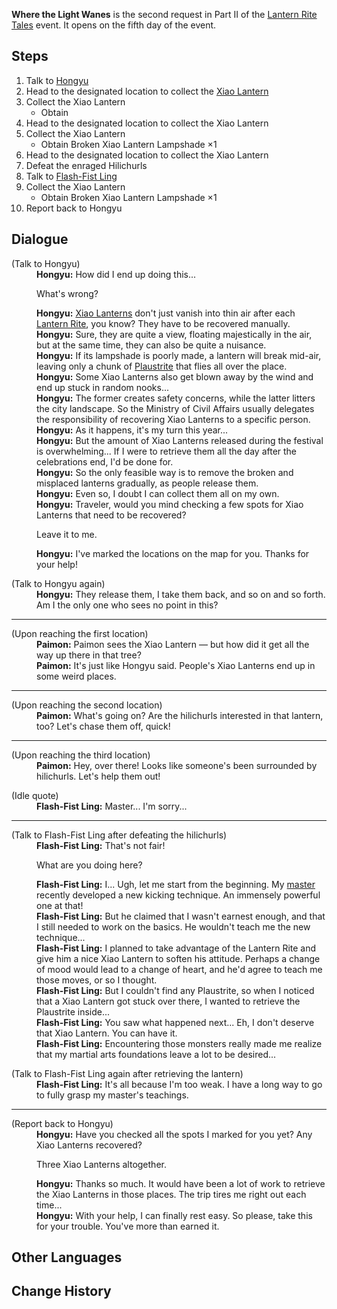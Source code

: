 {{Quest Infobox
|id            = 71821
|image         = 
|type          = World
|event_name    = Lantern Rite Tales
|summary       = 
|requirement   = Complete [[Wangshu Once Again]]
|startLocation = [[Liyue Harbor]], [[Liyue]]
|characters    = Flash-Fist Ling; Hongyu; Paimon; Traveler
|prev          = 
|next          = 
|exp           = 
|mora          = 20,000
|primogems     = 30
|other         = {{Card|Festive Fever (Lantern Rite)|100}}
|region        = Liyue
|area          = Sea of Clouds
}}
'''Where the Light Wanes''' is the second request in Part II of the [[Lantern Rite Tales]] event. It opens on the fifth day of the event.

==Steps==
# Talk to [[Hongyu]]
# Head to the designated location to collect the [[Xiao Lantern]]
# Collect the Xiao Lantern
#* Obtain {{Item|Broken Xiao Lantern Lampshade|20|x=1}}
# Head to the designated location to collect the Xiao Lantern
# Collect the Xiao Lantern
#* Obtain Broken Xiao Lantern Lampshade ×1
# Head to the designated location to collect the Xiao Lantern
# Defeat the enraged Hilichurls
# Talk to [[Flash-Fist Ling]]
# Collect the Xiao Lantern
#* Obtain Broken Xiao Lantern Lampshade ×1
# Report back to Hongyu

==Dialogue==
{{Quest Description|While everyone else is lifting their eyes up to the lovely sight of Xiao Lanterns in the sky, Millelith soldier Hongyu is having a headache...}}
{{Dialogue start}}
;(Talk to Hongyu)
:'''Hongyu:''' How did I end up doing this...
:{{DIcon}} What's wrong?
:'''Hongyu:''' [[Xiao Lantern]]s don't just vanish into thin air after each [[Lantern Rite]], you know? They have to be recovered manually.
:'''Hongyu:''' Sure, they are quite a view, floating majestically in the air, but at the same time, they can also be quite a nuisance.
:'''Hongyu:''' If its lampshade is poorly made, a lantern will break mid-air, leaving only a chunk of [[Plaustrite Shard|Plaustrite]] that flies all over the place.
:'''Hongyu:''' Some Xiao Lanterns also get blown away by the wind and end up stuck in random nooks...
:'''Hongyu:''' The former creates safety concerns, while the latter litters the city landscape. So the Ministry of Civil Affairs usually delegates the responsibility of recovering Xiao Lanterns to a specific person.
:'''Hongyu:''' As it happens, it's my turn this year...
:'''Hongyu:''' But the amount of Xiao Lanterns released during the festival is overwhelming... If I were to retrieve them all the day after the celebrations end, I'd be done for.
:'''Hongyu:''' So the only feasible way is to remove the broken and misplaced lanterns gradually, as people release them.
:'''Hongyu:''' Even so, I doubt I can collect them all on my own.
:'''Hongyu:''' Traveler, would you mind checking a few spots for Xiao Lanterns that need to be recovered?
:{{DIcon}} Leave it to me.
:'''Hongyu:''' I've marked the locations on the map for you. Thanks for your help!

;(Talk to Hongyu again)
:'''Hongyu:''' They release them, I take them back, and so on and so forth. Am I the only one who sees no point in this?
----
;(Upon reaching the first location)
:'''Paimon:''' Paimon sees the Xiao Lantern &mdash; but how did it get all the way up there in that tree?
:'''Paimon:''' It's just like Hongyu said. People's Xiao Lanterns end up in some weird places.
----
;(Upon reaching the second location)
:'''Paimon:''' What's going on? Are the hilichurls interested in that lantern, too? Let's chase them off, quick!
----
;(Upon reaching the third location)
:'''Paimon:''' Hey, over there! Looks like someone's been surrounded by hilichurls. Let's help them out!

;(Idle quote)
:'''Flash-Fist Ling:''' Master... I'm sorry...
----
;(Talk to Flash-Fist Ling after defeating the hilichurls)
:'''Flash-Fist Ling:''' That's not fair!
:{{DIcon}} What are you doing here?
:'''Flash-Fist Ling:''' I... Ugh, let me start from the beginning. My [[Archaic Lord of Lightning and Blitz|master]] recently developed a new kicking technique. An immensely powerful one at that!
:'''Flash-Fist Ling:''' But he claimed that I wasn't earnest enough, and that I still needed to work on the basics. He wouldn't teach me the new technique...
:'''Flash-Fist Ling:''' I planned to take advantage of the Lantern Rite and give him a nice Xiao Lantern to soften his attitude. Perhaps a change of mood would lead to a change of heart, and he'd agree to teach me those moves, or so I thought.
:'''Flash-Fist Ling:''' But I couldn't find any Plaustrite, so when I noticed that a Xiao Lantern got stuck over there, I wanted to retrieve the Plaustrite inside...
:'''Flash-Fist Ling:''' You saw what happened next... Eh, I don't deserve that Xiao Lantern. You can have it.
:'''Flash-Fist Ling:''' Encountering those monsters really made me realize that my martial arts foundations leave a lot to be desired...

;(Talk to Flash-Fist Ling again after retrieving the lantern)
:'''Flash-Fist Ling:''' It's all because I'm too weak. I have a long way to go to fully grasp my master's teachings.
----
;(Report back to Hongyu)
:'''Hongyu:''' Have you checked all the spots I marked for you yet? Any Xiao Lanterns recovered?
:{{DIcon}} Three Xiao Lanterns altogether.
:'''Hongyu:''' Thanks so much. It would have been a lot of work to retrieve the Xiao Lanterns in those places. The trip tires me right out each time...
:'''Hongyu:''' With your help, I can finally rest easy. So please, take this for your trouble. You've more than earned it.
{{Dialogue end}}

==Other Languages==
{{Other Languages
|en      = Where the Light Wanes
|zhs     = 灯火阑珊处
|zhs_rm  = Dēnghuǒ lánshān chù
|zht     = 燈火闌珊處
|zht_rm  = Dēnghuǒ lánshān chù
|zh_tl   = Where the Light Wanes
|ja      = 灯火が尽きる場所
|ja_rm   = Tomoshibi ga tsukiru basho
|ja_tl   = Where the Light Wanes
|ko      = 등불이 꺼져가는 곳
|ko_rm   = 
|ko_tl   = 
|es      = Donde la luz se desvanece
|es_tl   = 
|fr      = À l'orée des lueurs
|fr_tl   = At the Brink of Glimmers
|ru      = Где угасают огни
|ru_tl   = Where the Lights Ebb
|th      = ณ จุดที่แสงไฟสลัว
|th_rm   = 
|th_tl   = 
|vi      = Nơi ánh đèn heo hắt
|vi_tl   = 
|de      = Wo das Licht schwindet
|de_tl   = Where the Light Wanes
|id      = Cahaya akan Padam
|id_tl   = Light will Go Out
|pt      = Luzes prestes a se apagar
|pt_tl   = Lights About to Go Out
}}

==Change History==
{{Change History|1.3}}